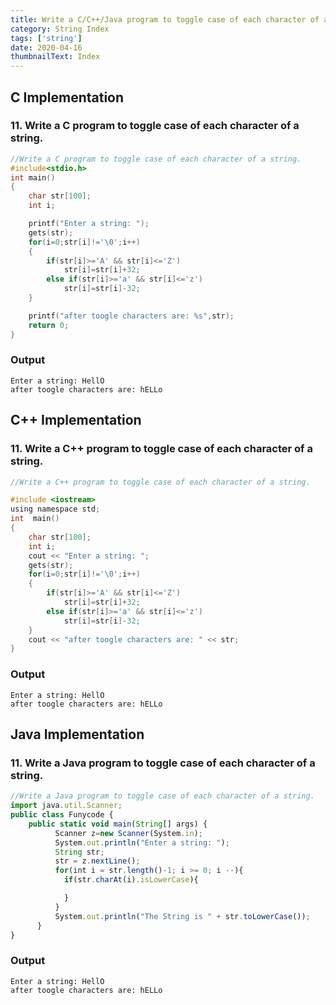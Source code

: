 ```yaml
---
title: Write a C/C++/Java program to toggle case of each character of a string.
category: String Index
tags: ['string']
date: 2020-04-16
thumbnailText: Index
---
```


## C Implementation
### 11. Write a C program to toggle case of each character of a string.
```c
//Write a C program to toggle case of each character of a string.
#include<stdio.h>
int main()
{
    char str[100];
    int i;

    printf("Enter a string: ");
    gets(str);
    for(i=0;str[i]!='\0';i++)
    {
        if(str[i]>='A' && str[i]<='Z')
            str[i]=str[i]+32;
        else if(str[i]>='a' && str[i]<='z')
            str[i]=str[i]-32;
    }

    printf("after toogle characters are: %s",str);
    return 0;
}
```
### Output
```
Enter a string: HellO
after toogle characters are: hELLo
```
## C++ Implementation
### 11. Write a C++ program to toggle case of each character of a string.
```c
//Write a C++ program to toggle case of each character of a string.

#include <iostream>
using namespace std;
int  main()
{
    char str[100];
    int i;
    cout << "Enter a string: ";
    gets(str);
    for(i=0;str[i]!='\0';i++)
    {
        if(str[i]>='A' && str[i]<='Z')
            str[i]=str[i]+32;
        else if(str[i]>='a' && str[i]<='z')
            str[i]=str[i]-32;
    }
    cout << "after toogle characters are: " << str;
}
```
### Output
```
Enter a string: HellO
after toogle characters are: hELLo
```

## Java Implementation
### 11. Write a Java program to toggle case of each character of a string.
```js
//Write a Java program to toggle case of each character of a string.
import java.util.Scanner;
public class Funycode {
    public static void main(String[] args) {
          Scanner z=new Scanner(System.in);
          System.out.println("Enter a string: ");
          String str;
          str = z.nextLine();
          for(int i = str.length()-1; i >= 0; i --){
            if(str.charAt(i).isLowerCase){

            }
          }
          System.out.println("The String is " + str.toLowerCase());
      }
}
```
### Output
```
Enter a string: HellO
after toogle characters are: hELLo
```
